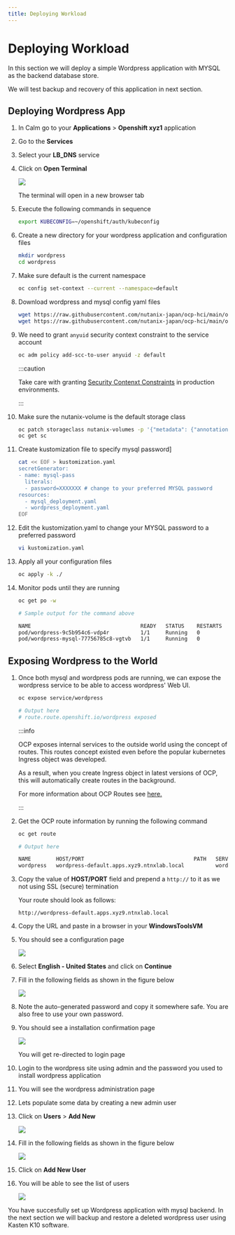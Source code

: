```yaml
---
title: Deploying Workload
---
```


# Deploying Workload

In this section we will deploy a simple Wordpress application with MYSQL as the backend database store.

We will test backup and recovery of this application in next section.

## Deploying Wordpress App

1.  In Calm go to your **Applications** > **Openshift xyz1**
    application

2.  Go to the **Services**

3.  Select your **LB_DNS** service

4.  Click on **Open Terminal**

    ![](ocp_wordpress_deploy_images/ocp_lbdns_terminal.png)

    The terminal will open in a new browser tab

5.  Execute the following commands in sequence

    ``` bash
    export KUBECONFIG=~/openshift/auth/kubeconfig
    ```

6.  Create a new directory for your wordpress application and
    configuration files

    ``` bash
    mkdir wordpress 
    cd wordpress
    ```

7.  Make sure default is the current namespace

    ``` bash
    oc config set-context --current --namespace=default
    ```

8.  Download wordpress and mysql config yaml files

    ``` bash
    wget https://raw.githubusercontent.com/nutanix-japan/ocp-hci/main/ocp_wordpress_deploy/mysql_deployment.yaml
    wget https://raw.githubusercontent.com/nutanix-japan/ocp-hci/main/ocp_wordpress_deploy/wordpress_deployment.yaml 
    ```
9.  We need to grant ``anyuid`` security context constraint to the service account
    
    ```bash
    oc adm policy add-scc-to-user anyuid -z default
    ```
    :::caution

    Take care with granting [Security Contenxt Constraints](https://docs.openshift.com/container-platform/3.11/admin_guide/manage_scc.html) in production environments. 
    
    :::
    
9.  Make sure the nutanix-volume is the default storage class

    ``` bash
    oc patch storageclass nutanix-volumes -p '{"metadata": {"annotations":{"storageclass.kubernetes.io/is-default-class":"true"}}}'
    oc get sc
    ```

10. Create kustomization file to specify mysql password\]

    ``` bash {5}
    cat << EOF > kustomization.yaml
    secretGenerator:
    - name: mysql-pass
      literals:
      - password=XXXXXXX # change to your preferred MYSQL password
    resources:
      - mysql_deployment.yaml
      - wordpress_deployment.yaml
    EOF
    ```

11. Edit the kustomization.yaml to change your MYSQL password to a preferred password

    ``` bash
    vi kustomization.yaml
    ```

12. Apply all your configuration files

    ``` bash
    oc apply -k ./
    ```

13. Monitor pods until they are running

    ``` bash
    oc get po -w
    ```

    ``` bash
    # Sample output for the command above

    NAME                                   READY   STATUS    RESTARTS   AGE
    pod/wordpress-9c5b954c6-vdp4r          1/1     Running   0          3m11s
    pod/wordpress-mysql-77756785c8-vgtvb   1/1     Running   0          3m11s
    ```

## Exposing Wordpress to the World

1. Once both mysql and wordpress pods are running, we can expose the
    wordpress service to be able to access wordpress\' Web UI.

    ``` bash
    oc expose service/wordpress

    # Output here
    # route.route.openshift.io/wordpress exposed
    ```

    :::info
  
    OCP exposes internal services to the outside world using the concept of routes. This routes concept existed even before the popular
    kubernetes Ingress object was developed.

    As a result, when you create Ingress object in latest versions of OCP, this will automatically create routes in the background.

    For more information about OCP Routes see [here.](https://docs.openshift.com/container-platform/3.11/architecture/networking/routes.html)
    
    :::

2. Get the OCP route information by running the following command

    ``` bash
    oc get route

    # Output here

    NAME        HOST/PORT                                   PATH   SERVICES    PORT   TERMINATION   WILDCARD
    wordpress   wordpress-default.apps.xyz9.ntnxlab.local          wordpress   80                   None
    ```

3. Copy the value of **HOST/PORT** field and prepend a `http://` to it as we not using SSL (secure) termination

    Your route should look as follows:

    ``` url
    http://wordpress-default.apps.xyz9.ntnxlab.local
    ```

4. Copy the URL and paste in a browser in your **WindowsToolsVM**

5. You should see a configuration page

    ![](ocp_wordpress_deploy_images/ocp_wp_flash.png)

6. Select **English - United States** and click on **Continue**

7. Fill in the following fields as shown in the figure below

    ![](ocp_wordpress_deploy_images/ocp_wp_config_options.png)

8. Note the auto-generated password and copy it somewhere safe. You are also free to use your own password.

9. You should see a installation confirmation page

    ![](ocp_wordpress_deploy_images/ocp_wp_install_success.png)

    You will get re-directed to login page

10. Login to the wordpress site using admin and the password you used to install wordpress application

24. You will see the wordpress administration page

25. Lets populate some data by creating a new admin user

26. Click on **Users** > **Add New**

    ![](ocp_wordpress_deploy_images/ocp_wp_users_addnew.png)

27. Fill in the following fields as shown in the figure below

    ![](ocp_wordpress_deploy_images/ocp_wp_create_newuser.png)

28. Click on **Add New User**

29. You will be able to see the list of users

    ![](ocp_wordpress_deploy_images/ocp_wp_user_list.png)

You have succesfully set up Wordpress application with mysql backend. In the next section we will backup and restore a deleted wordpress user using Kasten K10 software.

